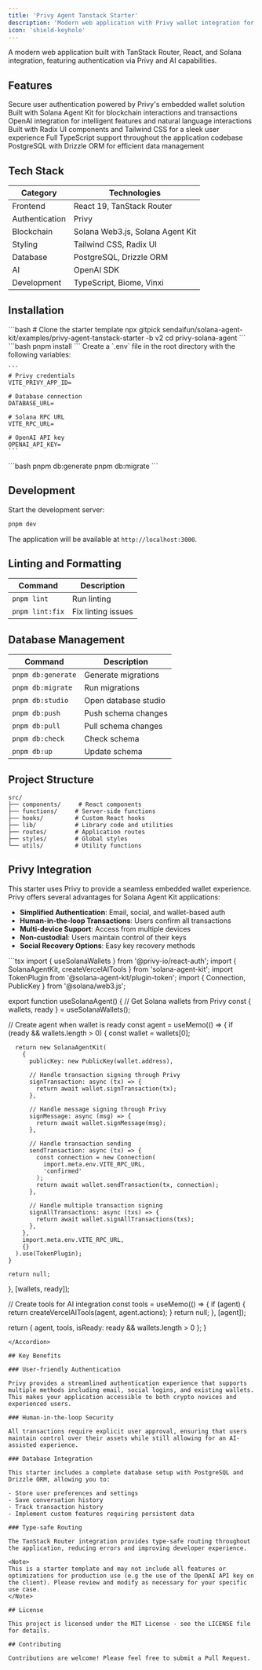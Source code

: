 ```yaml
---
title: 'Privy Agent Tanstack Starter'
description: 'Modern web application with Privy wallet integration for Solana Agent Kit'
icon: 'shield-keyhole'
---
```


A modern web application built with TanStack Router, React, and Solana integration, featuring authentication via Privy and AI capabilities.

## Features

<CardGroup cols={2}>
  <Card title="Authentication" icon="key">
    Secure user authentication powered by Privy's embedded wallet solution
  </Card>
  <Card title="Solana Integration" icon="blockchain">
    Built with Solana Agent Kit for blockchain interactions and transactions
  </Card>
  <Card title="AI Capabilities" icon="robot">
    OpenAI integration for intelligent features and natural language interactions
  </Card>
  <Card title="Modern UI" icon="paintbrush">
    Built with Radix UI components and Tailwind CSS for a sleek user experience
  </Card>
  <Card title="Type Safety" icon="shield-check">
    Full TypeScript support throughout the application codebase
  </Card>
  <Card title="Database Integration" icon="database">
    PostgreSQL with Drizzle ORM for efficient data management
  </Card>
</CardGroup>

## Tech Stack

| Category | Technologies |
|----------|--------------|
| Frontend | React 19, TanStack Router |
| Authentication | Privy |
| Blockchain | Solana Web3.js, Solana Agent Kit |
| Styling | Tailwind CSS, Radix UI |
| Database | PostgreSQL, Drizzle ORM |
| AI | OpenAI SDK |
| Development | TypeScript, Biome, Vinxi |

## Installation

<Steps>
  <Step title="Clone the repository">
    ```bash
    # Clone the starter template
    npx gitpick sendaifun/solana-agent-kit/examples/privy-agent-tanstack-starter -b v2
    cd privy-solana-agent
    ```
  </Step>
  <Step title="Install dependencies">
    ```bash
    pnpm install
    ```
  </Step>
  <Step title="Set up environment variables">
    Create a `.env` file in the root directory with the following variables:
    
    ```
    # Privy credentials
    VITE_PRIVY_APP_ID=
    
    # Database connection
    DATABASE_URL=
    
    # Solana RPC URL
    VITE_RPC_URL=
    
    # OpenAI API key
    OPENAI_API_KEY=
    ```
  </Step>
  <Step title="Run database migrations">
    ```bash
    pnpm db:generate
    pnpm db:migrate
    ```
  </Step>
</Steps>

## Development

Start the development server:

```bash
pnpm dev
```

The application will be available at `http://localhost:3000`.

## Linting and Formatting

| Command | Description |
|---------|-------------|
| `pnpm lint` | Run linting |
| `pnpm lint:fix` | Fix linting issues |

## Database Management

| Command | Description |
|---------|-------------|
| `pnpm db:generate` | Generate migrations |
| `pnpm db:migrate` | Run migrations |
| `pnpm db:studio` | Open database studio |
| `pnpm db:push` | Push schema changes |
| `pnpm db:pull` | Pull schema changes |
| `pnpm db:check` | Check schema |
| `pnpm db:up` | Update schema |

## Project Structure

```
src/
├── components/     # React components
├── functions/     # Server-side functions
├── hooks/         # Custom React hooks
├── lib/           # Library code and utilities
├── routes/        # Application routes
├── styles/        # Global styles
└── utils/         # Utility functions
```

## Privy Integration

This starter uses Privy to provide a seamless embedded wallet experience. Privy offers several advantages for Solana Agent Kit applications:

- **Simplified Authentication**: Email, social, and wallet-based auth
- **Human-in-the-loop Transactions**: Users confirm all transactions
- **Multi-device Support**: Access from multiple devices
- **Non-custodial**: Users maintain control of their keys
- **Social Recovery Options**: Easy key recovery methods

<Accordion title="Privy Integration Example">
```tsx
import { useSolanaWallets } from '@privy-io/react-auth';
import { SolanaAgentKit, createVercelAITools } from 'solana-agent-kit';
import TokenPlugin from '@solana-agent-kit/plugin-token';
import { Connection, PublicKey } from '@solana/web3.js';

export function useSolanaAgent() {
  // Get Solana wallets from Privy
  const { wallets, ready } = useSolanaWallets();
  
  // Create agent when wallet is ready
  const agent = useMemo(() => {
    if (ready && wallets.length > 0) {
      const wallet = wallets[0];
      
      return new SolanaAgentKit(
        {
          publicKey: new PublicKey(wallet.address),
          
          // Handle transaction signing through Privy
          signTransaction: async (tx) => {
            return await wallet.signTransaction(tx);
          },
          
          // Handle message signing through Privy
          signMessage: async (msg) => {
            return await wallet.signMessage(msg);
          },
          
          // Handle transaction sending
          sendTransaction: async (tx) => {
            const connection = new Connection(
              import.meta.env.VITE_RPC_URL,
              'confirmed'
            );
            return await wallet.sendTransaction(tx, connection);
          },
          
          // Handle multiple transaction signing
          signAllTransactions: async (txs) => {
            return await wallet.signAllTransactions(txs);
          },
        },
        import.meta.env.VITE_RPC_URL,
        {}
      ).use(TokenPlugin);
    }
    
    return null;
  }, [wallets, ready]);
  
  // Create tools for AI integration
  const tools = useMemo(() => {
    if (agent) {
      return createVercelAITools(agent, agent.actions);
    }
    return null;
  }, [agent]);
  
  return { agent, tools, isReady: ready && wallets.length > 0 };
}
```
</Accordion>

## Key Benefits

### User-friendly Authentication

Privy provides a streamlined authentication experience that supports multiple methods including email, social logins, and existing wallets. This makes your application accessible to both crypto novices and experienced users.

### Human-in-the-loop Security

All transactions require explicit user approval, ensuring that users maintain control over their assets while still allowing for an AI-assisted experience.

### Database Integration

This starter includes a complete database setup with PostgreSQL and Drizzle ORM, allowing you to:

- Store user preferences and settings
- Save conversation history
- Track transaction history
- Implement custom features requiring persistent data

### Type-safe Routing

The TanStack Router integration provides type-safe routing throughout the application, reducing errors and improving developer experience.

<Note>
This is a starter template and may not include all features or optimizations for production use (e.g the use of the OpenAI API key on the client). Please review and modify as necessary for your specific use case.
</Note>

## License

This project is licensed under the MIT License - see the LICENSE file for details.

## Contributing

Contributions are welcome! Please feel free to submit a Pull Request.